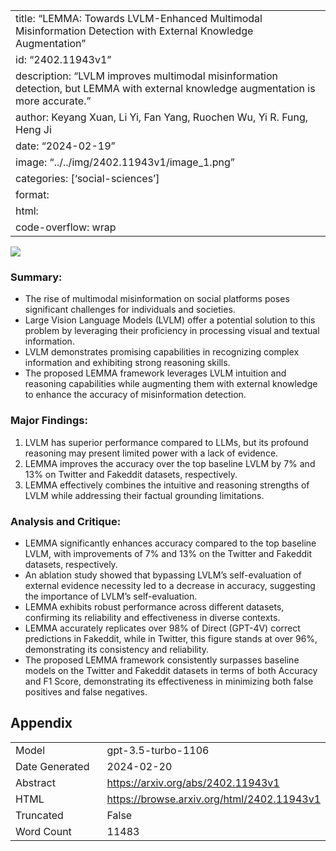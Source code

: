 
---
title: "LEMMA: Towards LVLM-Enhanced Multimodal Misinformation Detection with External Knowledge Augmentation"
id: "2402.11943v1"
description: "LVLM improves multimodal misinformation detection, but LEMMA with external knowledge augmentation is more accurate."
author: Keyang Xuan, Li Yi, Fan Yang, Ruochen Wu, Yi R. Fung, Heng Ji
date: "2024-02-19"
image: "../../img/2402.11943v1/image_1.png"
categories: ['social-sciences']
format:
  html:
    code-overflow: wrap
---

![](../../img/2402.11943v1/image_1.png)

### **Summary:**
- The rise of multimodal misinformation on social platforms poses significant challenges for individuals and societies.
- Large Vision Language Models (LVLM) offer a potential solution to this problem by leveraging their proficiency in processing visual and textual information.
- LVLM demonstrates promising capabilities in recognizing complex information and exhibiting strong reasoning skills.
- The proposed LEMMA framework leverages LVLM intuition and reasoning capabilities while augmenting them with external knowledge to enhance the accuracy of misinformation detection.

### **Major Findings:**
1. LVLM has superior performance compared to LLMs, but its profound reasoning may present limited power with a lack of evidence.
2. LEMMA improves the accuracy over the top baseline LVLM by 7% and 13% on Twitter and Fakeddit datasets, respectively.
3. LEMMA effectively combines the intuitive and reasoning strengths of LVLM while addressing their factual grounding limitations.

### **Analysis and Critique:**
- LEMMA significantly enhances accuracy compared to the top baseline LVLM, with improvements of 7% and 13% on the Twitter and Fakeddit datasets, respectively.
- An ablation study showed that bypassing LVLM’s self-evaluation of external evidence necessity led to a decrease in accuracy, suggesting the importance of LVLM's self-evaluation.
- LEMMA exhibits robust performance across different datasets, confirming its reliability and effectiveness in diverse contexts.
- LEMMA accurately replicates over 98% of Direct (GPT-4V) correct predictions in Fakeddit, while in Twitter, this figure stands at over 96%, demonstrating its consistency and reliability.
- The proposed LEMMA framework consistently surpasses baseline models on the Twitter and Fakeddit datasets in terms of both Accuracy and F1 Score, demonstrating its effectiveness in minimizing both false positives and false negatives.

## Appendix

|          |          |
|----------|----------|
| Model     | gpt-3.5-turbo-1106       |
| Date Generated     | 2024-02-20       |
| Abstract | [https://arxiv.org/abs/2402.11943v1](https://arxiv.org/abs/2402.11943v1)        |
| HTML     | [https://browse.arxiv.org/html/2402.11943v1](https://browse.arxiv.org/html/2402.11943v1)       |
| Truncated       | False       |
| Word Count       | 11483       |
